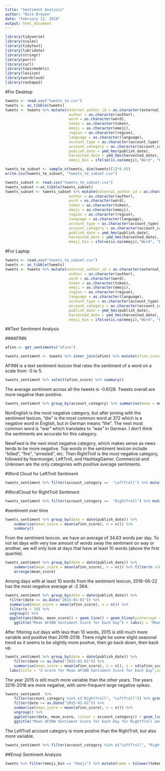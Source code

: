 ```yaml
---
title: "Sentiment Analysis"
author: "Nick Browen"
date: "February 12, 2019"
output: html_document
---
```



```r
library(tidyverse)
library(scales)
library(tidytext)
library(lubridate)
library(stringr)
library(purrr)
library(curl)
library(topicmodels)
library(lexicon)
library(wordcloud)
library(reshape2)
```

#For Desktop
```r
tweets <- read.csv("tweets_te.csv")
tweets <- as_tibble(tweets)
tweets <- tweets %>% mutate(external_author_id = as.character(external_author_id), 
                             author = as.character(author),
                             word = as.character(word),
                             token = as.character(token),
                             emoji = as.character(emoji),
                             region = as.character(region),
                             language = as.character(language),
                             account_type = as.character(account_type),
                             account_category = as.character(account_category),
                             publish_date = ymd_hms(publish_date),
                             harvested_date = ymd_hms(harvested_date),
                             emoji_bin = ifelse(is.na(emoji),"Word", "Emoji"))
```


```r
tweets_te_subset <- sample_n(tweets, dim(tweets)[1]*0.05)
write.csv(tweets_te_subset, "tweets_te_subset.csv")
```

```r
tweets_subset <- read.csv("tweets_te_subset.csv")
tweets_subset <-as_tibble(tweets_subset)
tweets_subset <- tweets_subset %>% mutate(external_author_id = as.character(external_author_id), 
                             author = as.character(author),
                             word = as.character(word),
                             token = as.character(token),
                             emoji = as.character(emoji),
                             region = as.character(region),
                             language = as.character(language),
                             account_type = as.character(account_type),
                             account_category = as.character(account_category),
                             publish_date = ymd_hms(publish_date),
                             harvested_date = ymd_hms(harvested_date),
                             emoji_bin = ifelse(is.na(emoji),"Word", "Emoji"))

```


#For Laptop
```r
tweets <- read.csv("tweets_te_subset.csv")
tweets <- as_tibble(tweets)
tweets <- tweets %>% mutate(external_author_id = as.character(external_author_id), 
                             author = as.character(author),
                             word = as.character(word),
                             token = as.character(token),
                             emoji = as.character(emoji),
                             region = as.character(region),
                             language = as.character(language),
                             account_type = as.character(account_type),
                             account_category = as.character(account_category),
                             publish_date = ymd_hms(publish_date),
                             harvested_date = ymd_hms(harvested_date),
                             emoji_bin = ifelse(is.na(emoji),"Word", "Emoji"))

```


##Text Sentiment Analysis

###AFINN
```r
afinn <- get_sentiments("afinn")

tweets_sentiment <- tweets %>% inner_join(afinn) %>% mutate(afinn_score = score) %>% select(-score)
```
AFINN is a text sentiment lexicon that rates the sentiment of a word on a scale from -5 to 5.

```r
tweets_sentiment %>% select(afinn_score) %>% summary()
```
The average sentiment across all the tweets is -0.6128. Tweets overall are more negative than positive. 


```r
tweets_sentiment %>% group_by(account_category) %>% summarise(mean = mean(afinn_score), median = median(afinn_score), sd = sd(afinn_score)) %>% arrange(mean)
```
NonEnglish is the most negative category, but after joining with the sentiment lexicon, "die" is the most common word at 372 which is a negative word in English, but in German means "the". The next most common word is "war" which translates to "was" in German. I don't think the sentiments are accurate for this category.

NewFeed is the next most negative category, which makes sense as news tends to be more negative. Top words in the sentiment lexicon include "killed", "fire", "arrested", etc. Then RightTroll is the most negative category, followed by fearmonger, LeftTroll, and HashtagGamer. Commercial and Unknown are the only categories with positive average sentiments.

#Word Cloud for LeftTroll Sentiment
```r
tweets_sentiment %>% filter(account_category ==  "LeftTroll") %>% mutate(polarity = ifelse(afinn_score>0, "positive", "negative")) %>% group_by(polarity) %>% count(token, sort = T) %>% ungroup() %>% acast(token~polarity, value.var = "n", fill=0) %>% comparison.cloud(colors = c("gray30", "gray60"), max.words = 100)
```

#WordCloud for RightTroll Sentiment
```r
tweets_sentiment %>% filter(account_category ==  "RightTroll") %>% mutate(polarity = ifelse(afinn_score>0, "positive", "negative")) %>% group_by(polarity) %>% count(token, sort = T) %>% ungroup() %>% acast(token~polarity, value.var = "n", fill=0) %>% comparison.cloud(colors = c("gray30", "gray60"), max.words = 100)
```


#sentiment over time
```r
tweets_sentiment %>% group_by(date = date(publish_date)) %>%
    summarise(mean_score = mean(afinn_score), n = n()) %>% 
    summary()
```
From the sentiment lexicon, we have an average of 34.63 words per day. To not let days with very low amount of words sway the sentiment on way or another, we will only look at days that have at least 10 words (above the first quartile).

```r
tweets_sentiment %>% group_by(date = date(publish_date)) %>%
    summarise(mean_score = mean(afinn_score), n = n()) %>% filter(n >10) %>%
    arrange(mean_score)
```
Among days with at least 10 words from the sentiment lexicon, 2016-06-22 has the most negative average at -2.364.



```r
tweets_sentiment %>% group_by(date = date(publish_date)) %>%
  filter(date >= as.Date("2015-01-01")) %>%
  summarise(mean_score = mean(afinn_score), n = n()) %>%
  filter(n > 10) %>%
  ungroup() %>%
  ggplot(aes(date, mean_score)) + geom_line() + geom_hline(yintercept =  0, colour = "red", linetype = 4) +
    ggtitle("Mean AFINN Sentiment Score for Each Day") + labs(y = "Mean Score", x = "")
```
After filtering out days with less than 10 words, 2015 is still much more variable and positive than 2016-2018. There might be some slight seasonal trend as it seems to be slightly more positve, then go back down, then back up. 

```r
tweets_sentiment %>% group_by(date = date(publish_date)) %>%
    filter(date >= as.Date("2015-01-01")) %>%
    summarise(mean_score = mean(afinn_score), n = n(), s = sd(afinn_score))  %>% mutate(z = (mean_score - 0)/s) %>% ggplot(aes(date, z)) + geom_line() + geom_hline(yintercept =  0, colour = "red", linetype = 4) + 
  labs(title = "Z-score for Mean AFINN Sentiment Score for Each Day",subtitle = "Assuming Overall Mean Sentiment as 0 (Neutral)'", y = "Z-score", x = "")
```
The year 2015 is still much more variable than the other years. The years 2016-2018 are more negative, with semi-frequent large negative spikes. 

```r
tweets_sentiment  %>% 
    filter(account_category %in% c("RightTroll", "LeftTroll")) %>% group_by(account_category, date = date(publish_date)) %>%
    filter(date >= as.Date("2015-01-01")) %>%
    summarise(mean_score = mean(afinn_score), n = n()) %>%
    ungroup() %>%
    ggplot(aes(date, mean_score, colour = account_category)) + geom_line(size =.9) + geom_hline(yintercept =  0, colour = "red", linetype = 4) +
    ggtitle("Mean AFINN Sentiment Score for Each Day for RightTroll and LeftTroll") + labs(y = "Mean Score", x = "")
```
The LeftTroll account category is more positve than the RightTroll, but also more variable.

```r
tweets_sentiment %>% filter(account_category %in% c("LeftTroll", "RightTroll"), publish_date > as.Date("2014-01-01")) %>% group_by(account_category, year = year(publish_date)) %>% select(afinn_score) %>% summarise(mean = mean(afinn_score), sd = sd(afinn_score)) %>% ungroup() %>% ggplot(aes(year, mean, color=account_category)) + geom_line() + labs(title = "Average Sentiment by Year for Left and Right Trolls", y = "Year Mean Sentiment", x = "")
```



##Emoji Sentiment Analysis

```r
tweets %>% filter(emoji_bin == "Emoji") %>% mutate(name = tolower(token))%>% inner_join(emojis_sentiment) %>% select(name, sentiment, positive, neutral, negative, account_category) %>% group_by(account_category) %>% summarise(mean = mean(sentiment)) %>% arrange(mean)
```





